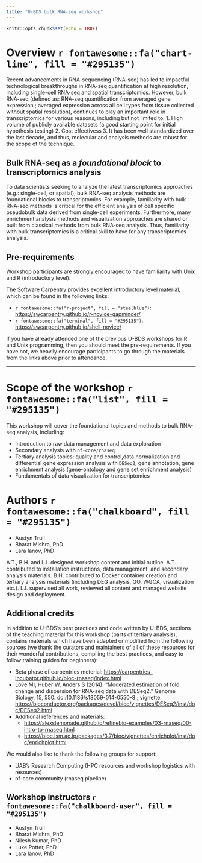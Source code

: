 ```yaml
---
title: "U-BDS bulk RNA-seq workshop"
---
```


```r
knitr::opts_chunk$set(echo = TRUE)
```

# Overview `r fontawesome::fa("chart-line", fill = "#295135")`

Recent advancements in RNA-sequencing (RNA-seq) has led to impactful technological breakthroughs in RNA-seq quantification at high resolution, including single-cell RNA-seq and spatial transcriptomics. However, bulk RNA-seq (defined as: RNA-seq quantification from averaged gene expression ; averaged expression across all cell types from tissue collected without spatial resolution), continues to play an important role in transcriptomics for various reasons, including but not limited to: 1. High volume of publicly available datasets  (a good starting point for initial hypothesis testing) 2. Cost effectivess 3. It has been well standardized over the last decade, and thus, molecular and analysis methods are robust for the scope of the technique.

## Bulk RNA-seq as a *foundational block* to transcriptomics analysis 

To data scientists seeking to analyze the latest transcriptomics approaches (e.g.: single-cell, or spatial), bulk RNA-seq analysis methods are foundational blocks to transcriptomics. For example, familiarity with bulk RNA-seq methods is critical for the efficient analysis of cell specific pseudobulk data derived from single-cell experiments. Furthermore, many enrichment analysis methods and visualization approaches are shared or built from classical methods from bulk RNA-seq analysis. Thus, familiarity with bulk transcriptomics is a critical skill to have for any transcriptomics analysis.

## Pre-requirements

Workshop participants are strongly encouraged to have familiarity with Unix and R (introductory level).

The Software Carpentry provides excellent introductory level material, which can be found in the following links:

* `r fontawesome::fa("r-project", fill = "steelblue")`: <https://swcarpentry.github.io/r-novice-gapminder/>
* `r fontawesome::fa("terminal", fill = "#295135")`: <https://swcarpentry.github.io/shell-novice/>

If you have already attended one of the previous U-BDS workshops for R and Unix programming, then you should meet the pre-requirements. If you have not, we heavily encourage participants to go through the materials from the links above prior to attendance. 

_____________

# Scope of the workshop `r fontawesome::fa("list", fill = "#295135")`

This workshop will cover the foundational topics and methods to bulk RNA-seq analysis, including:

* Introduction to raw data management and data exploration
* Secondary analysis with `nf-core/rnaseq`
* Tertiary analysis topics: quality and control,data normalization and differential gene expression analysis with `DESeq2`, gene annotation, gene enrichment analysis (gene-ontology and gene set enrichment analysis)
* Fundamentals of data visualization for transcriptomics

# Authors `r fontawesome::fa("chalkboard", fill = "#295135")`

* Austyn Trull
* Bharat Mishra, PhD
* Lara Ianov, PhD

A.T., B.H. and L.I. designed workshop content and initial outline. A.T. contributed to installation instructions, data management, and secondary analysis materials. B.H. contributed to Docker container creation and tertiary analysis materials (including DEG analysis, GO, WGCA, visualization etc.). L.I. supervised all work, reviewed all content and managed website design and deployment.

## Additional credits

In addition to U-BDS's best practices and code written by U-BDS, sections of the teaching material for this workshop (parts of tertiary analysis), contains materials which have been adapted or modified from the following sources (we thank the curators and maintainers of all of these resources for their wonderful contributions, compiling the best practices, and easy to follow training guides for beginners):

* Beta phase of carpentries meterial: <https://carpentries-incubator.github.io/bioc-rnaseq/index.html>
* Love MI, Huber W, Anders S (2014). “Moderated estimation of fold change and dispersion for RNA-seq data with DESeq2.” Genome Biology, 15, 550. doi:10.1186/s13059-014-0550-8 ; vignette: <https://bioconductor.org/packages/devel/bioc/vignettes/DESeq2/inst/doc/DESeq2.html>
* Additional references and materials: 
  * <https://alexslemonade.github.io/refinebio-examples/03-rnaseq/00-intro-to-rnaseq.html>
  * <https://bioc.ism.ac.jp/packages/3.7/bioc/vignettes/enrichplot/inst/doc/enrichplot.html>

We would also like to thank the following groups for support:

* UAB's Research Computing (HPC resources and workshop logistics with resources)
* nf-core community (rnaseq pipeline)

## Workshop instructors `r fontawesome::fa("chalkboard-user", fill = "#295135")`

* Austyn Trull
* Bharat Mishra, PhD
* Nilesh Kumar, PhD
* Luke Potter, PhD
* Lara Ianov, PhD
